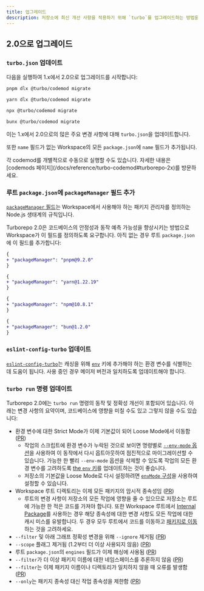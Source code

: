 ```yaml
---
title: 업그레이드
description: 저장소에 최신 개선 사항을 적용하기 위해 `turbo`를 업그레이드하는 방법을 알아봅니다.
---
```



## 2.0으로 업그레이드

<Steps>
<Step>

### `turbo.json` 업데이트

다음을 실행하여 1.x에서 2.0으로 업그레이드를 시작합니다:

<PackageManagerTabs>

<Tab value="pnpm">

```bash title="Terminal"
pnpm dlx @turbo/codemod migrate
```

</Tab>

<Tab value="yarn">

```bash title="Terminal"
yarn dlx @turbo/codemod migrate
```

</Tab>

<Tab value="npm">

```bash title="Terminal"
npx @turbo/codemod migrate
```

</Tab>

<Tab value="bun (Beta)">

```bash title="Terminal"
bunx @turbo/codemod migrate
```

</Tab>

</PackageManagerTabs>

이는 1.x에서 2.0으로의 많은 주요 변경 사항에 대해 `turbo.json`을 업데이트합니다.

또한 `name` 필드가 없는 Workspace의 모든 `package.json`에 `name` 필드가 추가됩니다.

<Callout type="good-to-know">
  각 codemod를 개별적으로 수동으로 실행할 수도 있습니다. 자세한 내용은 [codemods
  페이지](/docs/reference/turbo-codemod#turborepo-2x)를 방문하세요.
</Callout>

</Step>

<Step>

### 루트 `package.json`에 `packageManager` 필드 추가

[`packageManager` 필드](https://nodejs.org/api/packages.html#packagemanager)는 Workspace에서 사용해야 하는 패키지 관리자를 정의하는 Node.js 생태계의 규칙입니다.

Turborepo 2.0은 코드베이스의 안정성과 동작 예측 가능성을 향상시키는 방법으로 Workspace가 이 필드를 정의하도록 요구합니다. 아직 없는 경우 루트 `package.json`에 이 필드를 추가합니다:

<PackageManagerTabs>

<Tab value="pnpm">

```diff title="./package.json"
{
+ "packageManager": "pnpm@9.2.0"
}
```

</Tab>

<Tab value="yarn">

```diff title="./package.json"
{
+ "packageManager": "yarn@1.22.19"
}
```

</Tab>

<Tab value="npm">

```diff title="./package.json"
{
+ "packageManager": "npm@10.8.1"
}
```

</Tab>

<Tab value="bun (Beta)">

```diff title="./package.json"
{
+ "packageManager": "bun@1.2.0"
}
```

</Tab>
</PackageManagerTabs>

</Step>
<Step>

### `eslint-config-turbo` 업데이트

[`eslint-config-turbo`](/docs/reference/eslint-config-turbo)는 캐싱을 위해 [`env`](/docs/reference/configuration#env) 키에 추가해야 하는 환경 변수를 식별하는 데 도움이 됩니다. 사용 중인 경우 메이저 버전과 일치하도록 업데이트해야 합니다.

</Step>

<Step>

### `turbo run` 명령 업데이트

Turborepo 2.0에는 `turbo run` 명령의 동작 및 정확성 개선이 포함되어 있습니다. 아래는 변경 사항의 요약이며, 코드베이스에 영향을 미칠 수도 있고 그렇지 않을 수도 있습니다:

- 환경 변수에 대한 Strict Mode가 이제 기본값이 되어 Loose Mode에서 이동함 ([PR](https://github.com/vercel/turborepo/pull/8182))
  - 작업의 스크립트에 환경 변수가 누락된 것으로 보이면 명령별로 [`--env-mode` 옵션](/docs/reference/run#--env-mode-option)을 사용하여 이 동작에서 다시 옵트아웃하여 점진적으로 마이그레이션할 수 있습니다. 가능한 한 빨리 `--env-mode` 옵션을 삭제할 수 있도록 작업의 모든 환경 변수를 고려하도록 [the `env` 키](/docs/reference/configuration#env)를 업데이트하는 것이 좋습니다.
  - 저장소의 기본값을 Loose Mode로 다시 설정하려면 [`envMode` 구성](/docs/reference/configuration#envmode)을 사용하여 설정할 수 있습니다.
- Workspace 루트 디렉토리는 이제 모든 패키지의 암시적 종속성임 ([PR](https://github.com/vercel/turborepo/pull/8202))
  - 루트의 변경 사항이 저장소의 모든 작업에 영향을 줄 수 있으므로 저장소는 루트에 가능한 한 적은 코드를 가져야 합니다. 또한 Workspace 루트에서 [Internal Package](/docs/core-concepts/internal-packages)를 사용하는 경우 해당 종속성에 대한 변경 사항도 모든 작업에 대한 캐시 미스를 유발합니다. 두 경우 모두 루트에서 코드를 이동하고 [패키지로 이동](/docs/crafting-your-repository/structuring-a-repository)하는 것을 고려하세요.
- `--filter` 및 아래 그래프 정확성 변경을 위해 `--ignore` 제거됨 ([PR](https://github.com/vercel/turborepo/pull/8201))
- `--scope` 플래그 제거됨 (1.2부터 더 이상 사용되지 않음) ([PR](https://github.com/vercel/turborepo/pull/7970))
- 루트 `package.json`의 `engines` 필드가 이제 해싱에 사용됨 ([PR](https://github.com/vercel/turborepo/pull/8173))
- `--filter`가 더 이상 패키지 이름에 대한 네임스페이스를 추론하지 않음 ([PR](https://github.com/vercel/turborepo/pull/8137))
- `--filter`는 이제 패키지 이름이나 디렉토리가 일치하지 않을 때 오류를 발생함 ([PR](https://github.com/vercel/turborepo/pull/8142))
- `--only`는 패키지 종속성 대신 작업 종속성을 제한함 ([PR](https://github.com/vercel/turborepo/pull/8163))

</Step>
</Steps>
